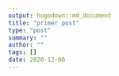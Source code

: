 ```yaml
---
output: hugodown::md_document
title: "primer post"
type: "post"
summary: ""
author: ""
tags: []
date: 2020-12-06
---
```


